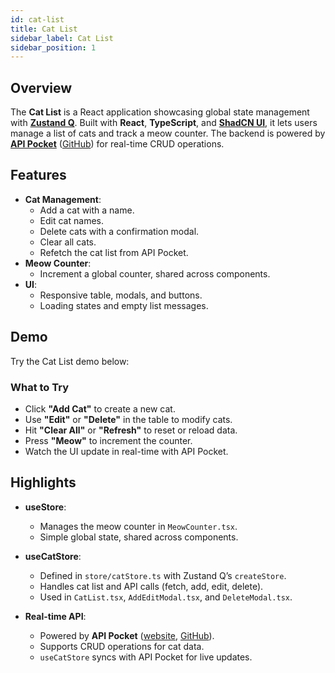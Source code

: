 ```yaml
---
id: cat-list
title: Cat List
sidebar_label: Cat List
sidebar_position: 1
---
```


## Overview

The **Cat List** is a React application showcasing global state management with **[Zustand Q](https://github.com/ngnhutrung25/zustand-q)**. Built with **React**, **TypeScript**, and **[ShadCN UI](https://ui.shadcn.com/)**, it lets users manage a list of cats and track a meow counter. The backend is powered by **[API Pocket](https://apipocket.vercel.app/)** ([GitHub](https://github.com/ngnhutrung25/api-pocket)) for real-time CRUD operations.

## Features

- **Cat Management**:
  - Add a cat with a name.
  - Edit cat names.
  - Delete cats with a confirmation modal.
  - Clear all cats.
  - Refetch the cat list from API Pocket.
- **Meow Counter**:
  - Increment a global counter, shared across components.
- **UI**:
  - Responsive table, modals, and buttons.
  - Loading states and empty list messages.

## Demo

Try the Cat List demo below:


<StackBlitzIframe src="cat-list-with-zustand-q" />

### What to Try

- Click **"Add Cat"** to create a new cat.
- Use **"Edit"** or **"Delete"** in the table to modify cats.
- Hit **"Clear All"** or **"Refresh"** to reset or reload data.
- Press **"Meow"** to increment the counter.
- Watch the UI update in real-time with API Pocket.

## Highlights

- **useStore**:

  - Manages the meow counter in `MeowCounter.tsx`.
  - Simple global state, shared across components.

- **useCatStore**:

  - Defined in `store/catStore.ts` with Zustand Q’s `createStore`.
  - Handles cat list and API calls (fetch, add, edit, delete).
  - Used in `CatList.tsx`, `AddEditModal.tsx`, and `DeleteModal.tsx`.

- **Real-time API**:
  - Powered by **API Pocket** ([website](https://apipocket.vercel.app/), [GitHub](https://github.com/ngnhutrung25/api-pocket)).
  - Supports CRUD operations for cat data.
  - `useCatStore` syncs with API Pocket for live updates.
